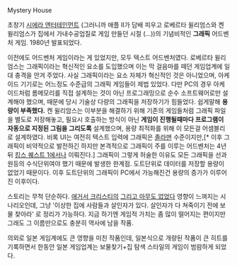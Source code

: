 Mystery House

초창기 [[시에라 엔터테인먼트]] (그러니까 애플 II가 담배 피우고 로베르타 윌리엄스와 켄 윌리엄스가 집에서 가내수공업질로 게임 만들던 시절 (...))의 기념비적인 '''그래픽''' 어드벤처 게임. 1980년 발표되었다.

이전에도 어드벤처 게임이라는 게 있었지만, 모두 텍스트 어드벤처였다.
로베르타 윌리엄스는 그래픽이라는 혁신적인 요소를 도입했으며 이는 막 걸음마를 떼던 게임업계에 일대 충격을 안겨 주었다.
사실 그래픽이라는 요소 자체가 혁신적인 것은 아니었으며, 아케이드 기기로는 어느정도 수준급의 그래픽 게임들이 제법 있었다. 다만 PC의 경우 아케이드처럼 롬메모리를 직접 설계하는 것이 아닌 프로그래밍으로 순수 소프트웨어로만 설계해야 했으며, 때문에 당시 기술상 다량의 그래픽을 저장하기가 힘들었다. 쉽게말해 '''용량이 부족했다.''' 켄 윌리암스는 이부분을 해결하기 위해 기존의 게임들처럼 그래픽 파일을 별도로 저장해놓고, 필요시 호출하는 방식이 아닌 '''게임이 진행될때마다 프로그램이 자동으로 지정된 그림을 그리도록''' 설계했으며, 용량 최적화를 위해 이 모든걸 어셈블리로 설계하였다. 비록 UI는 여전히 텍스트 입력에 그래픽은 [[졸라맨]] 수준이지만,[* 이후 그래픽이 비약적으로 발전하긴 하지만 본격적으로 그래픽이 주를 이루는 어드벤처는 4년 뒤 [[킹스 퀘스트 1]]에서나 이뤄진다.] 그래픽이 그렇게 허술한 이유도 모든 그래픽을 선과 원등의 수식단위여야 했기 때문에 발생한 한계점. 도트단위로 데이터를 저장할 용량이 없었기 때문이다. 이후 도트단위의 그래픽이 PC에서 가능해진건 용량의 증가가 이루어진 이후이다.

스토리는 무척 단순하다. [[애거서 크리스티]]의 [[그리고 아무도 없었다]] 영향이 느껴지는 시나리오인데, 그냥 '이상한 집에 사람들과 살인자가 있다. 살인자가 다 쳐죽이기 전에 보물 찾아라' 로 정리가 가능하다. 지금 하기엔 게임적 가치는 좀 많이 떨어지는 편이지만 그래도 그 이름만으로도 충분히 역사에 남을 작품.

의외로 일본 게임계에도 큰 영향을 미친 작품인데, 일본식으로 개량된 작품이 큰 히트를 기록하면서 한동안 일본 게임업계는 보물찾기+집 탐색 스타일의 게임이 범람하게 되었다.
